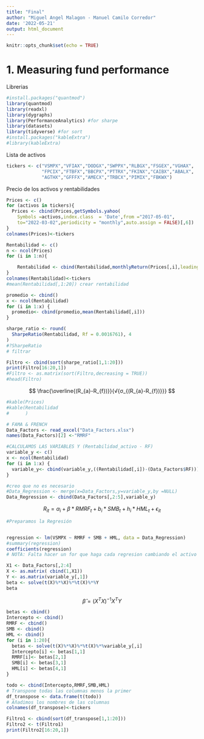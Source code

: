 ```yaml
---
title: "Final"
author: "Miguel Angel Malagon - Manuel Camilo Corredor"
date: '2022-05-21'
output: html_document
---
```


```r
knitr::opts_chunk$set(echo = TRUE)
```

# 1. Measuring fund performance

Librerias
```r
#install.packages("quantmod")
library(quantmod)
library(readxl)
library(dygraphs)
library(PerformanceAnalytics) #for sharpe
library(datasets)
library(tidyverse) #for sort
#install.packages("kableExtra")
#library(kableExtra)
```

Lista de activos
```r
tickers <- c("VSMPX","VFIAX","DODGX","SWPPX","RLBGX","FSGEX","VGHAX",
             "FPCIX","FTBFX","BBCPX","PTTRX","FKINX","CAIBX","ABALX",
             "AGTHX","GFFFX","AMECX","TRBCX","PIMIX","FBKWX")


```

Precio de los activos y rentabilidades
```r
Prices <- c()
for (activos in tickers){
  Prices <- cbind(Prices,getSymbols.yahoo(
    Symbols =activos,index.class  = 'Date',from ="2017-05-01",
    to="2022-03-02",periodicity = "monthly",auto.assign = FALSE)[,6])
}
colnames(Prices)<-tickers

```

```r
Rentabilidad <- c()
n <- ncol(Prices)
for (i in 1:n){

    Rentabilidad <- cbind(Rentabilidad,monthlyReturn(Prices[,i],leading = FALSE))[-1,]
}
colnames(Rentabilidad)<-tickers  
#mean(Rentabilidad[,1:20]) crear rentabilidad 
```

```r
promedio <- cbind()
x <- ncol(Rentabilidad)
for (i in 1:x) {
  promedio<- cbind(promedio,mean(Rentabilidad[,i]))
}
```


```r
sharpe_ratio <- round(
  SharpeRatio(Rentabilidad, Rf = 0.0016761), 4
)
#?SharpeRatio
# filtrar

Filtro <- cbind(sort(sharpe_ratio[1,1:20]))
print(Filtro[16:20,1])
#Filtro <- as.matrix(sort(Filtro,decreasing = TRUE))
#head(Filtro)
```

$$
\frac{\overline{(R_{a}-R_{f})}}{√{σ_{(R_{a}-R_{f})}}}
$$


```r
#kable(Prices)
#kable(Rentabilidad
#      )
```

```r
# FAMA & FRENCH
Data_Factors <- read_excel("Data_Factors.xlsx")
names(Data_Factors)[2] <-"RMRF"
```


```r
#CALCULAMOS LAS VARIABLES Y (Rentabilidad_activo - RF)
variable_y <- c()
x <- ncol(Rentabilidad)
for (i in 1:x) {
  variable_y<- cbind(variable_y,((Rentabilidad[,i])-(Data_Factors$RF)))
}
```


```r
#creo que no es necesario
#Data_Regression <- merge(x=Data_Factors,y=variable_y,by =NULL)
Data_Regression <- cbind(Data_Factors[,2:5],variable_y)

```

$$
R_{it}=\alpha_i+\beta \ast RMRF_t +b_i \ast SMB_t +h_i \ast HML_t + \epsilon_{it}
$$

```r
#Preparamos la Regresión


regression <- lm(VSMPX ~ RMRF + SMB + HML, data = Data_Regression)
#summary(regression)
coefficients(regression)
# NOTA: Falta hacer un for que haga cada regresion cambiando el activo y lo coloque en un dataframe

```


```r
X1 <- Data_Factors[,2:4]
X <- as.matrix( cbind(1,X1))
Y <- as.matrix(variable_y[,1])
beta <- solve(t(X)%*%X)%*%t(X)%*%Y
beta

```

$$
\hat{\beta}=(X^TX)^{-1}X^TY
$$

```r
betas <- cbind()
Intercepto <- cbind()
RMRF <- cbind()
SMB <- cbind()
HML <- cbind()
for (i in 1:20){
  betas <- solve(t(X)%*%X)%*%t(X)%*%variable_y[,i]
  Intercepto[i] <- betas[1,1]
  RMRF[i]<- betas[2,1]
  SMB[i] <- betas[3,1]
  HML[i] <- betas[4,1]
}
```

```r
todo <- cbind(Intercepto,RMRF,SMB,HML)
# Transpone todas las columnas menos la primer
df_transpose <- data.frame(t(todo))
# Añadimos los nombres de las columnas
colnames(df_transpose)<-tickers
```

```r
Filtro1 <- cbind(sort(df_transpose[1,1:20]))
Filtro2 <- t(Filtro1)
print(Filtro2[16:20,1])
```

